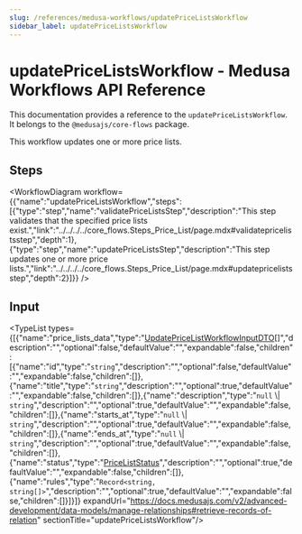 ```yaml
---
slug: /references/medusa-workflows/updatePriceListsWorkflow
sidebar_label: updatePriceListsWorkflow
---
```



# updatePriceListsWorkflow - Medusa Workflows API Reference

This documentation provides a reference to the `updatePriceListsWorkflow`. It belongs to the `@medusajs/core-flows` package.

This workflow updates one or more price lists.

## Steps

<WorkflowDiagram workflow={{"name":"updatePriceListsWorkflow","steps":[{"type":"step","name":"validatePriceListsStep","description":"This step validates that the specified price lists exist.","link":"../../../../core_flows.Steps_Price_List/page.mdx#validatepricelistsstep","depth":1},{"type":"step","name":"updatePriceListsStep","description":"This step updates one or more price lists.","link":"../../../../core_flows.Steps_Price_List/page.mdx#updatepricelistsstep","depth":2}]}} />

## Input

<TypeList types={[{"name":"price_lists_data","type":"[UpdatePriceListWorkflowInputDTO](../../../../../types/interfaces/types.UpdatePriceListWorkflowInputDTO/page.mdx)[]","description":"","optional":false,"defaultValue":"","expandable":false,"children":[{"name":"id","type":"`string`","description":"","optional":false,"defaultValue":"","expandable":false,"children":[]},{"name":"title","type":"`string`","description":"","optional":true,"defaultValue":"","expandable":false,"children":[]},{"name":"description","type":"`null` \\| `string`","description":"","optional":true,"defaultValue":"","expandable":false,"children":[]},{"name":"starts_at","type":"`null` \\| `string`","description":"","optional":true,"defaultValue":"","expandable":false,"children":[]},{"name":"ends_at","type":"`null` \\| `string`","description":"","optional":true,"defaultValue":"","expandable":false,"children":[]},{"name":"status","type":"[PriceListStatus](../../../../../pricing/types/pricing.PriceListStatus/page.mdx)","description":"","optional":true,"defaultValue":"","expandable":false,"children":[]},{"name":"rules","type":"`Record<string, string[]>`","description":"","optional":true,"defaultValue":"","expandable":false,"children":[]}]}]} expandUrl="https://docs.medusajs.com/v2/advanced-development/data-models/manage-relationships#retrieve-records-of-relation" sectionTitle="updatePriceListsWorkflow"/>
